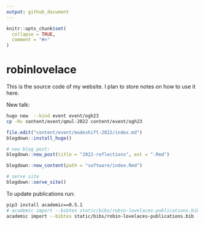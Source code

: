 ```yaml
---
output: github_document
---
```


<!-- README.md is generated from README.Rmd. Please edit that file -->

```r
knitr::opts_chunk$set(
  collapse = TRUE,
  comment = "#>"
)
```


# robinlovelace

This is the source code of my website.
I plan to store notes on how to use it here.

New talk:


```bash
hugo new  --kind event event/ogh23
cp -Rv content/event/qmul-2022 content/event/ogh23
```

```r
file.edit("content/event/modeshift-2022/index.md")
blogdown::install_hugo()

# new blog post:
blogdown::new_post(title = "2022-reflections", ext = ".Rmd")

blogdown::new_content(path = "software/index.Rmd")

# serve site
blogdown::serve_site()
```

To update publications run:

```bash
pip3 install academic==0.5.1
# academic import --bibtex static/bibs/robin-lovelaces-publications.bib
academic import --bibtex static/bibs/robin-lovelaces-publications.bib --over
```



